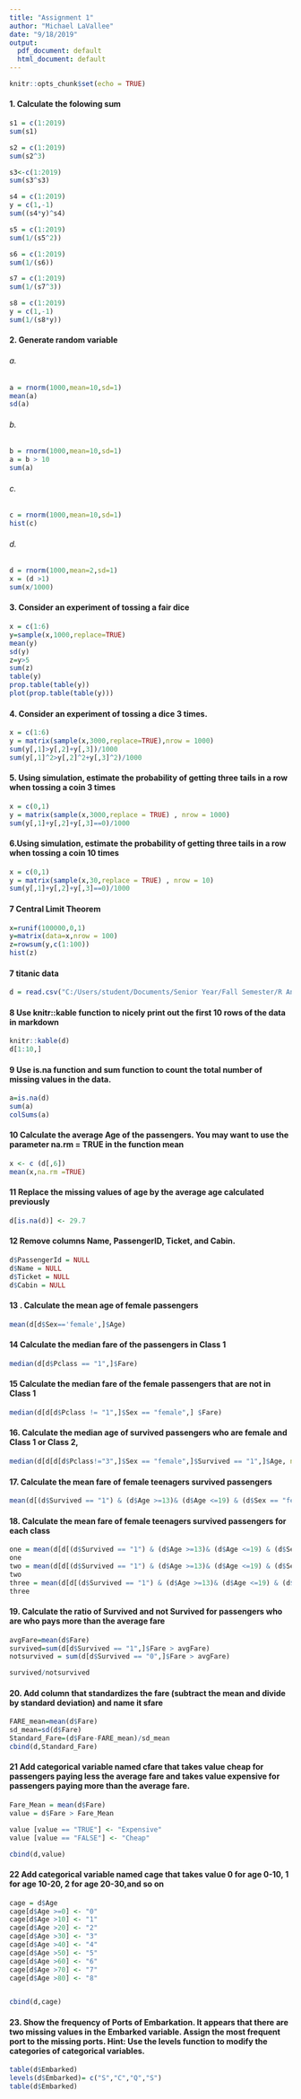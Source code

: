 ---
title: "Assignment 1"
author: "Michael LaVallee"
date: "9/18/2019"
output:
  pdf_document: default
  html_document: default
---
```{r setup, include=FALSE}
knitr::opts_chunk$set(echo = TRUE)
```
#### 1. Calculate the folowing sum
```{r}
s1 = c(1:2019)
sum(s1)
```

```{r}
s2 = c(1:2019)
sum(s2^3)
```

```{r}
s3<-c(1:2019)
sum(s3^s3)
```

```{r}
s4 = c(1:2019)
y = c(1,-1)
sum((s4*y)^s4)
```
```{r}
s5 = c(1:2019)
sum(1/(s5^2))

```
```{r}
s6 = c(1:2019)
sum(1/(s6))
```
```{r}
s7 = c(1:2019)
sum(1/(s7^3))
```
```{r}
s8 = c(1:2019)
y = c(1,-1)
sum(1/(s8*y))
```
#### 2. Generate random variable
###### a.
```{r}
a = rnorm(1000,mean=10,sd=1)
mean(a)
sd(a)
```
###### b.
```{r}
b = rnorm(1000,mean=10,sd=1)
a = b > 10
sum(a)
```
###### c.
```{r}
c = rnorm(1000,mean=10,sd=1)
hist(c)

```
###### d.
```{r}
d = rnorm(1000,mean=2,sd=1)
x = (d >1)
sum(x/1000)

```
#### 3. Consider an experiment of tossing a fair dice
```{r}
x = c(1:6)
y=sample(x,1000,replace=TRUE)
mean(y)
sd(y)
z=y>5
sum(z)
table(y)
prop.table(table(y))
plot(prop.table(table(y)))
```
#### 4. Consider an experiment of tossing a dice 3 times. 
```{r}
x = c(1:6)
y = matrix(sample(x,3000,replace=TRUE),nrow = 1000)
sum(y[,1]>y[,2]+y[,3])/1000
sum(y[,1]^2>y[,2]^2+y[,3]^2)/1000
```
#### 5. Using simulation, estimate the probability of getting three tails in a row when tossing a coin 3 times
```{r}
x = c(0,1)
y = matrix(sample(x,3000,replace = TRUE) , nrow = 1000)
sum(y[,1]+y[,2]+y[,3]==0)/1000

```
#### 6.Using simulation, estimate the probability of getting three tails in a row when tossing a coin 10 times
```{r}
x = c(0,1)
y = matrix(sample(x,30,replace = TRUE) , nrow = 10)
sum(y[,1]+y[,2]+y[,3]==0)/1000
```
#### 7 Central Limit Theorem
```{r}
x=runif(100000,0,1)
y=matrix(data=x,nrow = 100)
z=rowsum(y,c(1:100))
hist(z)


```
#### 7 titanic data
```{r}

d = read.csv("C:/Users/student/Documents/Senior Year/Fall Semester/R Analytics/Data Set/titanic.csv")
```
#### 8 Use knitr::kable function to nicely print out the first 10 rows of the data in markdown

```{r}

knitr::kable(d)
d[1:10,]
```
#### 9 Use is.na function and sum function to count the total number of missing values in the data.
```{r}
a=is.na(d)
sum(a)
colSums(a)

```
#### 10 Calculate the average Age of the passengers. You may want to use the parameter na.rm = TRUE in the function mean

```{r}
x <- c (d[,6])
mean(x,na.rm =TRUE)
```
#### 11 Replace the missing values of age by the average age calculated previously
```{r}
d[is.na(d)] <- 29.7

```
#### 12 Remove columns Name, PassengerID, Ticket, and Cabin.
```{r}
d$PassengerId = NULL
d$Name = NULL
d$Ticket = NULL
d$Cabin = NULL
```
#### 13 . Calculate the mean age of female passengers
```{r}
mean(d[d$Sex=='female',]$Age)

```
#### 14 Calculate the median fare of the passengers in Class 1
```{r}
median(d[d$Pclass == "1",]$Fare)
```
#### 15 Calculate the median fare of the female passengers that are not in Class 1
```{r}
median(d[d[d$Pclass != "1",]$Sex == "female",] $Fare)
```
#### 16. Calculate the median age of survived passengers who are female and Class 1 or Class 2,
```{r}
median(d[d[d[d$Pclass!="3",]$Sex == "female",]$Survived == "1",]$Age, na.rm = TRUE)
```
#### 17. Calculate the mean fare of female teenagers survived passengers
```{r}
mean(d[(d$Survived == "1") & (d$Age >=13)& (d$Age <=19) & (d$Sex == "female"),]$Fare)

```
#### 18. Calculate the mean fare of female teenagers survived passengers for each class
```{r}
one = mean(d[d[(d$Survived == "1") & (d$Age >=13)& (d$Age <=19) & (d$Sex == "female"),]$Pclass == "1",]$Fare)
one
two = mean(d[d[(d$Survived == "1") & (d$Age >=13)& (d$Age <=19) & (d$Sex == "female"),]$Pclass == "2",]$Fare)
two
three = mean(d[d[(d$Survived == "1") & (d$Age >=13)& (d$Age <=19) & (d$Sex == "female"),]$Pclass == "3",]$Fare)
three
```
#### 19. Calculate the ratio of Survived and not Survived for passengers who are who pays more than the average fare
```{r}
avgFare=mean(d$Fare)
survived=sum(d[d$Survived == "1",]$Fare > avgFare)
notsurvived = sum(d[d$Survived == "0",]$Fare > avgFare)

survived/notsurvived
```
#### 20. Add column that standardizes the fare (subtract the mean and divide by standard deviation) and name it sfare
```{r}
FARE_mean=mean(d$Fare)
sd_mean=sd(d$Fare)
Standard_Fare=(d$Fare-FARE_mean)/sd_mean
cbind(d,Standard_Fare)

```
#### 21 Add categorical variable named cfare that takes value cheap for passengers paying less the average fare and takes value expensive for passengers paying more than the average fare.
```{r}
Fare_Mean = mean(d$Fare)
value = d$Fare > Fare_Mean

value [value == "TRUE"] <- "Expensive" 
value [value == "FALSE"] <- "Cheap"

cbind(d,value)

```
#### 22 Add categorical variable named cage that takes value 0 for age 0-10, 1 for age 10-20, 2 for age 20-30,and so on
```{r}
cage = d$Age
cage[d$Age >=0] <- "0"
cage[d$Age >10] <- "1"
cage[d$Age >20] <- "2"
cage[d$Age >30] <- "3"
cage[d$Age >40] <- "4"
cage[d$Age >50] <- "5"
cage[d$Age >60] <- "6"
cage[d$Age >70] <- "7"
cage[d$Age >80] <- "8"


cbind(d,cage)


```
#### 23.  Show the frequency of Ports of Embarkation. It appears that there are two missing values in the Embarked variable. Assign the most frequent port to the missing ports. Hint: Use the levels function to modify the categories of categorical variables.
```{r}
table(d$Embarked)
levels(d$Embarked)= c("S","C","Q","S")
table(d$Embarked)

```






















